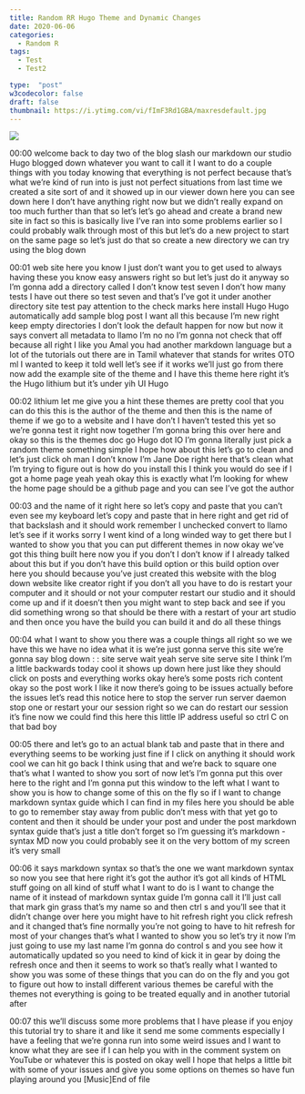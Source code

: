 ```yaml
---
title: Random RR Hugo Theme and Dynamic Changes
date: 2020-06-06
categories:
  - Random R
tags:
  - Test
  - Test2

type:  "post"
w3codecolor: false
draft: false
thumbnail: https://i.ytimg.com/vi/fImF3Rd1GBA/maxresdefault.jpg
---
```


<a href="https://www.youtube.com/watch?v=fImF3Rd1GBA">
<img src="auto-posts/images/23-RandomR-dput-RReproducibleExampleforStackOverflow.mp4.jpg">
</a>









00:00
welcome back to day two of the blog slash our markdown our studio Hugo
blogged down whatever you want to call it I want to do a couple things with you
today knowing that everything is not perfect because that's what we're kind
of run into is just not perfect situations from last time we created a
site sort of and it showed up in our viewer down here you can see down here I
don't have anything right now but we didn't really expand on too much further
than that so let's let's go ahead and create a brand new site in fact so this
is basically live I've ran into some problems earlier so I could probably
walk through most of this but let's do a
new project to start on the same page so let's just do that so create a new
directory we can try using the blog down

00:01
web site here you know I just don't want you to get used to always having these
you know easy answers right so but let's just do it anyway so I'm gonna add a
directory called I don't know test seven I don't how many tests I have out there
so test seven and that's I've got it under another directory site test pay
attention to the check marks here install Hugo Hugo automatically add
sample blog post I want all this because I'm new right
keep empty directories I don't look the default happen for now but now it says
convert all metadata to llamo I'm no no I'm gonna not check that off
because all right I like you Amal you had another markdown language but a lot
of the tutorials out there are in Tamil whatever that stands for writes OTO ml I
wanted to keep it told well let's see if it works
we'll just go from there now add the example site of the theme and I have
this theme here right it's the Hugo lithium but it's under yih UI Hugo

00:02
lithium let me give you a hint these themes are pretty cool that you can do
this this is the author of the theme and then this is the name of theme if we go
to a website and I have don't I haven't tested this yet so we're
gonna test it right now together I'm gonna bring this over here and okay so
this is the themes doc go Hugo dot IO I'm gonna literally just pick a random
theme something simple I hope how about this let's go to clean and let's just
click oh man I don't know I'm Jane Doe right here that's clean what I'm trying
to figure out is how do you install this
I think you would do see if I got a home
page yeah yeah okay this is exactly what I'm looking for
whew the home page should be a github page and you can see I've got the author

00:03
and the name of it right here so let's copy and paste that you can't even see
my keyboard let's copy and paste that in here
right and get rid of that backslash and it should work remember I unchecked
convert to llamo let's see if it works sorry I went kind of a long winded way
to get there but I wanted to show you that you can put different themes in now
okay we've got this thing built here now you if you don't I don't know if I
already talked about this but if you don't have this build option or this
build option over here you should because you've just created this website
with the blog down website like creator right if you don't all you have to do is
restart your computer and it should or not your computer restart our studio and
it should come up and if it doesn't then you might want to step back and see if
you did something wrong so that should be there with a restart of your art
studio and then once you have the build you can build it and do all these things

00:04
what I want to show you there was a couple things all right so we we have
this we have no idea what it is we're just gonna serve this site we're gonna
say blog down : : site serve wait yeah serve site serve site I think I'm a
little backwards today cool it shows up down here just like they should click on
posts and everything works okay here's some posts rich content okay so the post
work I like it now there's going to be issues actually before the issues let's
read this notice here to stop the server run server daemon stop one or restart
your our session right so we can do restart our session it's fine now we
could find this here this little IP address useful so ctrl C on that bad boy

00:05
there and let's go to an actual blank tab and paste that in there and
everything seems to be working just fine if I click on anything it should work
cool we can hit go back I think using that and we're back to square one that's
what I wanted to show you sort of now let's I'm gonna put this over here to
the right and I'm gonna put this window to the left what I want to show you is
how to change some of this on the fly so if I want to change markdown syntax
guide which I can find in my files here you should be able to go to remember
stay away from public don't mess with that yet go to content and then it
should be under your post and under the post markdown syntax guide that's just a
title don't forget so I'm guessing it's markdown - syntax MD now you could
probably see it on the very bottom of my screen it's very small

00:06
it says markdown syntax so that's the one we want markdown syntax so now you
see that here right it's got the author it's got all kinds of HTML stuff going
on all kind of stuff what I want to do is I want to change the name of it
instead of markdown syntax guide I'm gonna call it I'll just call that mark
gin grass that's my name so and then ctrl s and you'll see that it didn't
change over here you might have to hit refresh right you click refresh and it
changed that's fine normally you're not going to have to hit
refresh for most of your changes that's what I wanted to show you so let's try
it now I'm just going to use my last name I'm gonna do control s and you see how
it automatically updated so you need to kind of kick it in gear by doing the
refresh once and then it seems to work so that's really what I wanted to show
you was some of these things that you can do on the fly and you got to figure
out how to install different various themes be careful with the themes not
everything is going to be treated equally and in another tutorial after

00:07
this we'll discuss some more problems that I have please if you enjoy this
tutorial try to share it and like it send me some comments especially I have
a feeling that we're gonna run into some weird issues and I want to know what
they are see if I can help you with in the comment system on YouTube or
whatever this is posted on okay well I hope that helps a little bit with some
of your issues and give you some options on themes so have fun playing around
you [Music]End of file

